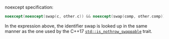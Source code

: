 noexcept specification:
```cpp
noexcept(noexcept(swap(c, other.c)) && noexcept(swap(comp, other.comp)))
```

In the expression above, the identifier swap is looked up in the same manner as the one used by the C++17 [`std::is_nothrow_swappable`](#) trait.
